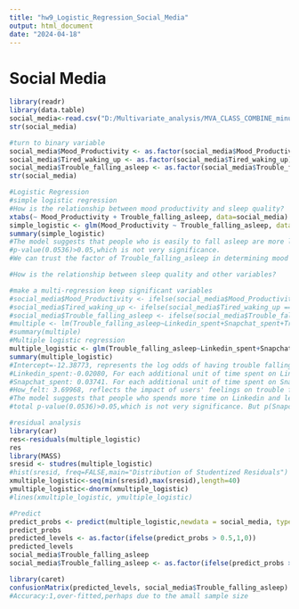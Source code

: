 ---
title: "hw9_Logistic_Regression_Social_Media"
output: html_document
date: "2024-04-18"
---
# Social Media
```{r}
library(readr)
library(data.table)
social_media<-read.csv("D:/Multivariate_analysis/MVA_CLASS_COMBINE_minutes.csv")
str(social_media)

#turn to binary variable
social_media$Mood_Productivity <- as.factor(social_media$Mood_Productivity)
social_media$Tired_waking_up <- as.factor(social_media$Tired_waking_up)
social_media$Trouble_falling_asleep <- as.factor(social_media$Trouble_falling_asleep)
str(social_media)

#Logistic Regression
#simple logistic regression
#How is the relationship between mood productivity and sleep quality?
xtabs(~ Mood_Productivity + Trouble_falling_asleep, data=social_media)
simple_logistic <- glm(Mood_Productivity ~ Trouble_falling_asleep, data = social_media, family = "binomial")
summary(simple_logistic)
#The model suggests that people who is easily to fall asleep are more likely to have good mood productivity(Intercept=2.565 and Trouble_falling_asleepYes=18.001).
#p-value(0.0536)>0.05,which is not very significance.
#We can trust the factor of Trouble_falling_asleep in determining mood productivity.

#How is the relationship between sleep quality and other variables?

#make a multi-regression keep significant variables
#social_media$Mood_Productivity <- ifelse(social_media$Mood_Productivity == "Yes",1,0)
#social_media$Tired_waking_up <- ifelse(social_media$Tired_waking_up == "Yes",1,0)
#social_media$Trouble_falling_asleep <- ifelse(social_media$Trouble_falling_asleep == "Yes",1,0)
#multiple <- lm(Trouble_falling_asleep~Linkedin_spent+Snapchat_spent+Trouble_falling_asleep+How_felt, data=social_media)
#summary(multiple)
#Multiple logistic regression
multiple_logistic <- glm(Trouble_falling_asleep~Linkedin_spent+Snapchat_spent+How_felt, data=social_media, family = "binomial")
summary(multiple_logistic)
#Intercept=-12.38773, represents the log odds of having trouble falling asleep when all predictors are zero (theoretically not possible here due to the nature of the variables).
#Linkedin_spent:-0.02080, For each additional unit of time spent on LinkedIn, the log odds of having trouble falling asleep decrease by 0.0208.However, this effect is not statistically significant (p = 0.0657), only marginally significant.
#Snapchat_spent: 0.03741. For each additional unit of time spent on Snapchat, the log odds of having trouble falling asleep increase by 0.0374, with statistical significance (p = 0.0499), suggesting a positive correlation between Snapchat use and sleep difficulties.
#How_felt: 3.69968, reflects the impact of users' feelings on trouble falling asleep, with an increase in one unit of feeling rating increasing the log odds of trouble sleeping by approximately 3.7, nearly reaching statistical significance (p = 0.0559), indicating that how users felt might affect their sleep quality to some extent.
#The model suggests that people who spends more time on Linkedin and less on Snapchat is easily to fall asleep.
#total p-value(0.0536)>0.05,which is not very significance. But p(Snapchat_spent)<0.05 and others'p values are close to 0.05.

#residual analysis
library(car)
res<-residuals(multiple_logistic)
res
library(MASS)
sresid <- studres(multiple_logistic)
#hist(sresid, freq=FALSE,main="Distribution of Studentized Residuals")
xmultiple_logistic<-seq(min(sresid),max(sresid),length=40)
ymultiple_logistic<-dnorm(xmultiple_logistic)
#lines(xmultiple_logistic, ymultiple_logistic)

#Predict
predict_probs <- predict(multiple_logistic,newdata = social_media, type = "response")
predict_probs
predicted_levels <- as.factor(ifelse(predict_probs > 0.5,1,0))
predicted_levels
social_media$Trouble_falling_asleep
social_media$Trouble_falling_asleep <- as.factor(ifelse(predict_probs > 0.5,1,0))

library(caret)
confusionMatrix(predicted_levels, social_media$Trouble_falling_asleep)
#Accuracy:1,over-fitted,perhaps due to the amall sample size

```
